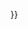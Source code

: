 {{formatnum: {{#expr: {{{convalue}}} round {{{roundto}}} }} }}{{convert/unitname|{{{conunit}}}|full}}